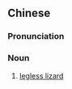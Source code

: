 {{also|无肢蜥}}
==Chinese==
{{zh-forms|s=无肢蜥}}

===Pronunciation===
{{zh-pron
|m=wúzhīxī
|cat=n
}}

===Noun===
{{zh-noun}}

# [[legless lizard]]
